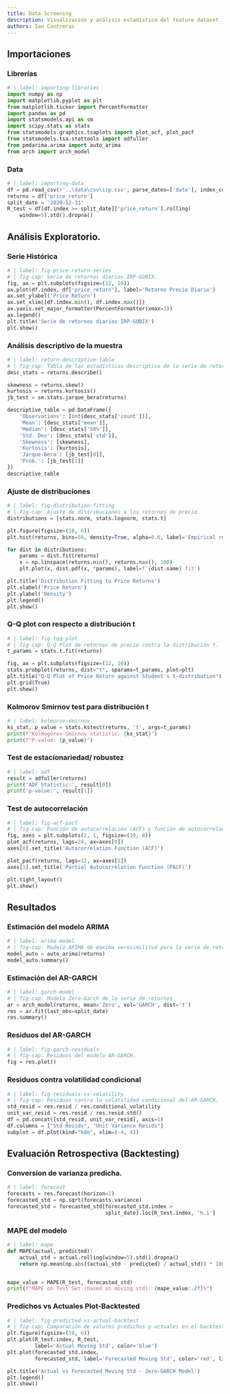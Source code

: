 ```yaml
---
title: Data Screening
description: Visualización y análisis estadístico del feature dataset
authors: Ian Contreras
---
```


## Importaciones

### Librerías
```python
# | label: importing-libraries
import numpy as np
import matplotlib.pyplot as plt
from matplotlib.ticker import PercentFormatter
import pandas as pd
import statsmodels.api as sm
import scipy.stats as stats
from statsmodels.graphics.tsaplots import plot_acf, plot_pacf
from statsmodels.tsa.stattools import adfuller
from pmdarima.arima import auto_arima
from arch import arch_model
```

### Data
```python
# | label: importing-data
df = pd.read_csv(r'..\data\csv\irp.csv', parse_dates=['date'], index_col='date')
returns = df['price_return']
split_date = '2020-12-31'
R_test = df[df.index >= split_date]['price_return'].rolling(
    window=5).std().dropna()
```

## Análisis Exploratorio. 

### Serie Histórica
```python
# | label: fig-price-return-series
# | fig-cap: Serie de retornos diarios IRP-GOBIX.
fig, ax = plt.subplots(figsize=(12, 10))
ax.plot(df.index, df['price_return'], label='Retorno Precio Diario')
ax.set_ylabel('Price Return')
ax.set_xlim([df.index.min(), df.index.max()])
ax.yaxis.set_major_formatter(PercentFormatter(xmax=1))
ax.legend()
plt.title('Serie de retornos diarios IRP-GOBIX')
plt.show()
```


### Análisis descriptivo de la muestra
```python
# | label: return-descriptive-table
# | fig-cap: Tabla de las estadísticas descriptiva de la serie de retornos
desc_stats = returns.describe()

skewness = returns.skew()
kurtosis = returns.kurtosis()
jb_test = sm.stats.jarque_bera(returns)

descriptive_table = pd.DataFrame({
    'Observations': [int(desc_stats['count'])],
    'Mean': [desc_stats['mean']],
    'Median': [desc_stats['50%']],
    'Std. Dev': [desc_stats['std']],
    'Skewness': [skewness],
    'Kurtosis': [kurtosis],
    'Jarque-Bera': [jb_test[0]],
    'Prob.': [jb_test[1]]
})
descriptive_table
```

### Ajuste de distribuciones
```python
# | label: fig-distribution-fitting
# | fig-cap: Ajuste de distribuciones a los retornos de precio.
distributions = [stats.norm, stats.lognorm, stats.t]

plt.figure(figsize=(10, 6))
plt.hist(returns, bins=50, density=True, alpha=0.6, label='Empirical returns')

for dist in distributions:
    params = dist.fit(returns)
    x = np.linspace(returns.min(), returns.max(), 100)
    plt.plot(x, dist.pdf(x, *params), label=f'{dist.name} fit')

plt.title('Distribution Fitting to Price Returns')
plt.xlabel('Price Return')
plt.ylabel('Density')
plt.legend()
plt.show()
```

### Q-Q plot con respecto a distribución t
```python
# | label: fig-tqq-plot
# | fig-cap: Q-Q Plot de retornos de precio contra la distribución t.
t_params = stats.t.fit(returns)

fig, ax = plt.subplots(figsize=(12, 10))
stats.probplot(returns, dist="t", sparams=t_params, plot=plt)
plt.title("Q-Q Plot of Price Return against Student's t-distribution")
plt.grid(True)
plt.show()
```

### Kolmorov Smirnov test para distribución t
```python
# | label: kolmorov-smirnov
ks_stat, p_value = stats.kstest(returns, 't', args=t_params)
print(f"Kolmogorov-Smirnov statistic: {ks_stat}")
print(f"P-value: {p_value}")
```

### Test de estacionariedad/ robustez
```python
# | label: adf
result = adfuller(returns)
print('ADF Statistic:', result[0])
print('p-value:', result[1])
```

### Test de autocorrelación
```python
# | label: fig-acf-pacf
# | fig-cap: Función de autocorrelación (ACF) y función de autocorrelación parcial (PACF) de los retornos.
fig, axes = plt.subplots(2, 1, figsize=(10, 8))
plot_acf(returns, lags=24, ax=axes[0])
axes[0].set_title('Autocorrelation Function (ACF)')

plot_pacf(returns, lags=12, ax=axes[1])
axes[1].set_title('Partial Autocorrelation Function (PACF)')

plt.tight_layout()
plt.show()
```

## Resultados 
### Estimación del modelo ARIMA 
```python
# | label: arima-model
# | fig-cap: Modelo ARIMA de maxima verosimilitud para la serie de retornos. 
model_auto = auto_arima(returns)
model_auto.summary()
```

### Estimación del AR-GARCH
```python
# | label: garch-model
# | fig-cap: Modelo Zero-Garch de la serie de retornos
ar = arch_model(returns, mean='Zero', vol='GARCH', dist='t')
res = ar.fit(last_obs=split_date)
res.summary()
```

### Residuos del AR-GARCH
```python
# | label: fig-garch-residuals
# | fig-cap: Residuos del modelo AR-GARCH.
fig = res.plot()
```

### Residuos contra volatilidad condicional
```python
# | label: fig-residuals-vs-volatility
# | fig-cap: Residuos contra la volatilidad condicional del AR-GARCH.
std_resid = res.resid / res.conditional_volatility
unit_var_resid = res.resid / res.resid.std()
df = pd.concat([std_resid, unit_var_resid], axis=1)
df.columns = ["Std Resids", "Unit Variance Resids"]
subplot = df.plot(kind="kde", xlim=(-4, 4))
```

## Evaluación Retrospectiva (Backtesting)

### Conversion de varianza predicha. 
```python
# | label: forecast
forecasts = res.forecast(horizon=1)
forecasted_std = np.sqrt(forecasts.variance)
forecasted_std = forecasted_std[forecasted_std.index >
                                split_date].loc[R_test.index, 'h.1']
```

### MAPE del modelo
```python
# | label: mape
def MAPE(actual, predicted):
    actual_std = actual.rolling(window=5).std().dropna()
    return np.mean(np.abs((actual_std - predicted) / actual_std)) * 100


mape_value = MAPE(R_test, forecasted_std)
print(f"MAPE on Test Set (based on moving std): {mape_value:.2f}%")
```

### Predichos vs Actuales Plot-Backtested
```python
# | label: fig-predicted-vs-actual-backtest
# | fig-cap: Comparación de valores predichos y actuales en el backtesting.
plt.figure(figsize=(10, 6))
plt.plot(R_test.index, R_test,
         label='Actual Moving Std', color='blue')
plt.plot(forecasted_std.index,
         forecasted_std, label='Forecasted Moving Std', color='red', linestyle='--')

plt.title('Actual vs Forecasted Moving Std - Zero-GARCH Model')
plt.legend()
plt.show()
```
